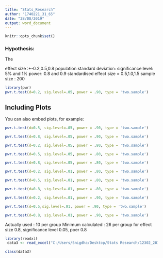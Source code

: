 ---
title: "Stats_Research"
author: "1740221_31_65"
date: "28/08/2019"
output: word_document
---

```{r setup}
knitr::opts_chunk$set()
```

### Hypothesis: 

The 

effect size :+-0.2,0.5,0.8
population standard deviation:
significance level: 5% and 1%
power: 0.8 and 0.9
standardised effect size = 0.5,1.0,1.5
sample size : 200


```{r cars}
library(pwr)
pwr.t.test(d=0.2, sig.level=.05, power = .90, type = 'two.sample')
```

## Including Plots

You can also embed plots, for example:

```{r}
pwr.t.test(d=0.5, sig.level=.05, power = .90, type = 'two.sample')
```


```{r pressure}
pwr.t.test(d=0.8, sig.level=.05, power = .90, type = 'two.sample')
```
```{r}
pwr.t.test(d=0.2, sig.level=.05, power = .80, type = 'two.sample')
```


```{r}
pwr.t.test(d=0.5, sig.level=.05, power = .80, type = 'two.sample')
```
```{r}
pwr.t.test(d=0.8, sig.level=.05, power = .80, type = 'two.sample')
```
```{r}
pwr.t.test(d=0.2, sig.level=.01, power = .80, type = 'two.sample')
```
```{r}
pwr.t.test(d=0.5, sig.level=.01, power = .80, type = 'two.sample')
```
```{r}
pwr.t.test(d=0.8, sig.level=.01, power = .80, type = 'two.sample')
```
```{r}
pwr.t.test(d=0.2, sig.level=.01, power = .90, type = 'two.sample')
```


```{r}
pwr.t.test(d=0.5,sig.level=.01, power = .90, type = 'two.sample')
```
```{r}
pwr.t.test(d=0.8, sig.level=.01, power = .90, type = 'two.sample')
```
Actually used : 10 per group
Minimum calculated :
26 per group for effect size 0.8, significance level 0.05, poer 0.8
```{r}
library(readxl)
 data3 <- read_excel("C:/Users/Snigdha/Desktop/Stats Research/12302_2014_14_MOESM3_ESM.xlsx",    skip = 1)
```


```{r}
class(data3)
```
